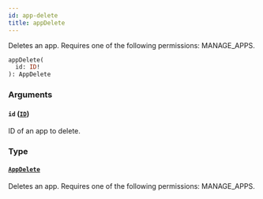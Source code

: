 ```yaml
---
id: app-delete
title: appDelete
---
```



Deletes an app. Requires one of the following permissions: MANAGE_APPS.

```graphql
appDelete(
  id: ID!
): AppDelete
```


### Arguments

#### `id` ([`ID`](../../../developer/api-reference/scalars/id))

ID of an app to delete.


### Type

#### [`AppDelete`](../../../developer/api-reference/objects/app-delete) 

Deletes an app. Requires one of the following permissions: MANAGE_APPS.




